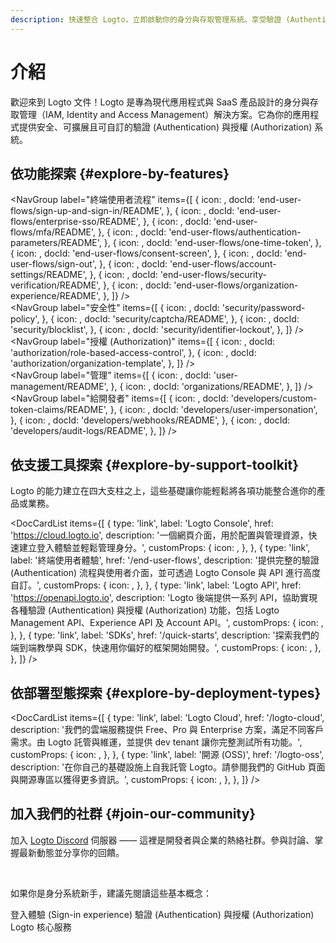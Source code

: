 ```yaml
---
description: 快速整合 Logto，立即啟動你的身分與存取管理系統。享受驗證 (Authentication)、授權 (Authorization) 及多租戶管理於一身的體驗。
---
```



# 介紹

歡迎來到 Logto 文件！Logto 是專為現代應用程式與 SaaS 產品設計的身分與存取管理（IAM, Identity and Access Management）解決方案。它為你的應用程式提供安全、可擴展且可自訂的驗證 (Authentication) 與授權 (Authorization) 系統。

## 依功能探索 \{#explore-by-features}

<NavGroup
  label="終端使用者流程"
  items={[
    {
      icon: <SignInIcon />,
      docId: 'end-user-flows/sign-up-and-sign-in/README',
    },
    {
      icon: <SsoIcon />,
      docId: 'end-user-flows/enterprise-sso/README',
    },
    {
      icon: <LockIcon />,
      docId: 'end-user-flows/mfa/README',
    },
    {
      icon: <ScreenIcon />,
      docId: 'end-user-flows/authentication-parameters/README',
    },
    {
      icon: <LinkIcon />,
      docId: 'end-user-flows/one-time-token',
    },
    {
      icon: <SecurityIcon />,
      docId: 'end-user-flows/consent-screen',
    },
    {
      icon: <SignOutIcon />,
      docId: 'end-user-flows/sign-out',
    },
    {
      icon: <GearIcon />,
      docId: 'end-user-flows/account-settings/README',
    },
    {
      icon: <SecurityIcon />,
      docId: 'end-user-flows/security-verification/README',
    },
    {
      icon: <OrganizationIcon />,
      docId: 'end-user-flows/organization-experience/README',
    },
  ]}
/>
<br />
<NavGroup
  label="安全性"
  items={[
    {
      icon: <KeyIcon />,
      docId: 'security/password-policy',
    },
    {
      icon: <CheckboxIcon />,
      docId: 'security/captcha/README',
    },
    {
      icon: <BlockUserIcon />,
      docId: 'security/blocklist',
    },
    {
      icon: <LockoutIcon />,
      docId: 'security/identifier-lockout',
    },
  ]}
/>
<br />
<NavGroup
  label="授權 (Authorization)"
  items={[
    {
      icon: <AuthorizationIcon />,
      docId: 'authorization/role-based-access-control',
    },
    {
      icon: <AuthorizationIcon />,
      docId: 'authorization/organization-template',
    },
  ]}
/>
<br />
<NavGroup
  label="管理"
  items={[
    {
      icon: <UserManagementIcon />,
      docId: 'user-management/README',
    },
    {
      icon: <OrganizationIcon />,
      docId: 'organizations/README',
    },
  ]}
/>
<br />
<NavGroup
  label="給開發者"
  items={[
    {
      icon: <GearPlusIcon />,
      docId: 'developers/custom-token-claims/README',
    },
    {
      icon: <ImpersonationIcon />,
      docId: 'developers/user-impersonation',
    },
    {
      icon: <WebhookIcon />,
      docId: 'developers/webhooks/README',
    },
    {
      icon: <AuditLogIcon />,
      docId: 'developers/audit-logs/README',
    },
  ]}
/>

## 依支援工具探索 \{#explore-by-support-toolkit}

Logto 的能力建立在四大支柱之上，這些基礎讓你能輕鬆將各項功能整合進你的產品或業務。

<DocCardList
  items={[
    {
      type: 'link',
      label: 'Logto Console',
      href: 'https://cloud.logto.io',
      description: '一個網頁介面，用於配置與管理資源，快速建立登入體驗並輕鬆管理身分。',
      customProps: {
        icon: <LogtoConsoleIcon />,
      },
    },
    {
      type: 'link',
      label: '終端使用者體驗',
      href: '/end-user-flows',
      description:
        '提供完整的驗證 (Authentication) 流程與使用者介面，並可透過 Logto Console 與 API 進行高度自訂。',
      customProps: {
        icon: <ExperienceIcon />,
      },
    },
    {
      type: 'link',
      label: 'Logto API',
      href: 'https://openapi.logto.io',
      description:
        'Logto 後端提供一系列 API，協助實現各種驗證 (Authentication) 與授權 (Authorization) 功能，包括 Logto Management API、Experience API 及 Account API。',
      customProps: {
        icon: <LogtoApiIcon />,
      },
    },
    {
      type: 'link',
      label: 'SDKs',
      href: '/quick-starts',
      description: '探索我們的端到端教學與 SDK，快速用你偏好的框架開始開發。',
      customProps: {
        icon: <SdkIcon />,
      },
    },
  ]}
/>

## 依部署型態探索 \{#explore-by-deployment-types}

<DocCardList
  items={[
    {
      type: 'link',
      label: 'Logto Cloud',
      href: '/logto-cloud',
      description:
        '我們的雲端服務提供 Free、Pro 與 Enterprise 方案，滿足不同客戶需求。由 Logto 託管與維運，並提供 dev tenant 讓你完整測試所有功能。',
      customProps: {
        icon: <CloudIcon />,
      },
    },
    {
      type: 'link',
      label: '開源 (OSS)',
      href: '/logto-oss',
      description:
        '在你自己的基礎設施上自我託管 Logto。請參閱我們的 GitHub 頁面與開源專區以獲得更多資訊。',
      customProps: {
        icon: <OpenSourceIcon />,
      },
    },
  ]}
/>

## 加入我們的社群 \{#join-our-community}

加入 [Logto Discord](https://discord.com/invite/UEPaF3j5e6) 伺服器 —— 這裡是開發者與企業的熱絡社群。參與討論、掌握最新動態並分享你的回饋。

<br />

如果你是身分系統新手，建議先閱讀這些基本概念：

<Url href="/concepts/sign-in-experience">登入體驗 (Sign-in experience)</Url>
<Url href="/concepts/authn-vs-authz">驗證 (Authentication) 與授權 (Authorization)</Url>
<Url href="/concepts/core-service">Logto 核心服務</Url>
